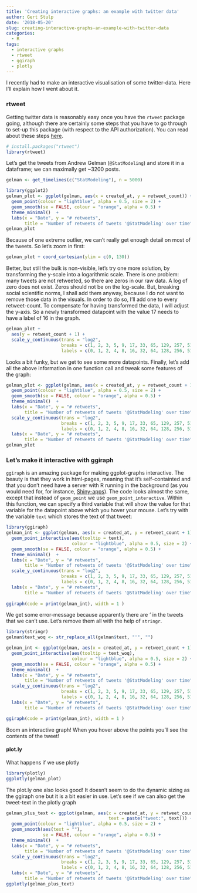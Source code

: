 ```yaml
---
title: 'Creating interactive graphs: an example with twitter data'
author: Gert Stulp
date: '2018-05-20'
slug: creating-interactive-graphs-an-example-with-twitter-data
categories:
  - R
tags:
  - interactive graphs
  - rtweet
  - ggiraph
  - plotly
---
```


I recently had to make an interactive visualisation of some twitter-data. Here I'll explain how I went about it. 

### rtweet
Getting twitter data is reasonably easy once you have the `rtweet` package going, although there are certainly some steps that you have to go through to set-up this package (with respect to the API authorization). You can read about these steps [here](http://rtweet.info/).   
```r
# install.packages("rtweet")
library(rtweet)
```

Let's get the tweets from Andrew Gelman (`@StatModeling`) and store it in a dataframe; we can maximally get ~3200 posts.
```r
gelman <- get_timelines(c("StatModeling"), n = 5000)
```

```r
library(ggplot2)
gelman_plot <- ggplot(gelman, aes(x = created_at, y = retweet_count)) +
  geom_point(colour = "lightblue", alpha = 0.5, size = 2) +
  geom_smooth(se = FALSE, colour = "orange", alpha = 0.5) +
  theme_minimal()  +
  labs(x = "Date", y = "# retweets", 
       title = "Number of retweets of tweets '@StatModeling' over time") 
gelman_plot 
```

Because of one extreme outlier, we can't really get enough detail on most of the tweets. So let's zoom in first: 
```r
gelman_plot + coord_cartesian(ylim = c(0, 130))
```

Better, but still the bulk is non-visible, let's try one more solution, by transforming the y-scale into a logarithmic scale. There is one problem: many tweets are not retweeted, so there are zeros in our raw data. A log of zero does not exist. Zeros should not be on the log-scale. But, breaking social scientific norms, I shall add them anyway, because I do not want to remove those data in the visuals. In order to do so, I'll add one to every retweet-count. To compensate for having transformed the data, I will adjust the y-axis. So a newly transformed datapoint with the value 17 needs to have a label of 16 in the graph.   

```r
gelman_plot + 
  aes(y = retweet_count + 1) +
  scale_y_continuous(trans = "log2",
                     breaks = c(1, 2, 3, 5, 9, 17, 33, 65, 129, 257, 513),
                     labels = c(0, 1, 2, 4, 8, 16, 32, 64, 128, 256, 512))
```

Looks a bit funky, but we get to see some more datapoints. Finally, let's add all the above information in one function call and tweak some features of the graph:
```r
gelman_plot <- ggplot(gelman, aes(x = created_at, y = retweet_count + 1)) +
  geom_point(colour = "lightblue", alpha = 0.5, size = 2) +
  geom_smooth(se = FALSE, colour = "orange", alpha = 0.5) +
  theme_minimal()  +
  labs(x = "Date", y = "# retweets", 
       title = "Number of retweets of tweets '@StatModeling' over time") +
  scale_y_continuous(trans = "log2",
                     breaks = c(1, 2, 3, 5, 9, 17, 33, 65, 129, 257, 513),
                     labels = c(0, 1, 2, 4, 8, 16, 32, 64, 128, 256, 512)) +
  labs(x = "Date", y = "# retweets", 
       title = "Number of retweets of tweets '@StatModeling' over time")
gelman_plot
```

### Let's make it interactive with ggiraph
`ggiraph` is an amazing package for making ggplot-graphs interactive. The beauty is that they work in html-pages, meaning that it's self-containted and that you don't need have a server with R running in the background (as you would need for, for instance, [Shiny-apps](https://shiny.rstudio.com/)). The code looks almost the same, except that instead of `geom_point` we use `geom_point_interactive`. Within this function, we can specify a third variable that will show the value for that variable for the datapoint above which you hover your mouse. Let's try with the variable `text` which stores the text of that tweet:
```r
library(ggiraph)
gelman_int <- ggplot(gelman, aes(x = created_at, y = retweet_count + 1)) +
  geom_point_interactive(aes(tooltip = text), 
                         colour = "lightblue", alpha = 0.5, size = 2) +
  geom_smooth(se = FALSE, colour = "orange", alpha = 0.5) +
  theme_minimal()  +
  labs(x = "Date", y = "# retweets", 
       title = "Number of retweets of tweets '@StatModeling' over time") +
  scale_y_continuous(trans = "log2",
                     breaks = c(1, 2, 3, 5, 9, 17, 33, 65, 129, 257, 513),
                     labels = c(0, 1, 2, 4, 8, 16, 32, 64, 128, 256, 512)) +
  labs(x = "Date", y = "# retweets", 
       title = "Number of retweets of tweets '@StatModeling' over time")
  
ggiraph(code = print(gelman_int), width = 1 )
```

We get some error-message because apparently there are *'* in the tweets that we can't use. Let's remove them all with the help of `stringr`.
```r
library(stringr)
gelman$text_woq <- str_replace_all(gelman$text, "'", "")

gelman_int <- ggplot(gelman, aes(x = created_at, y = retweet_count + 1)) +
  geom_point_interactive(aes(tooltip = text_woq), 
                         colour = "lightblue", alpha = 0.5, size = 2) +
  geom_smooth(se = FALSE, colour = "orange", alpha = 0.5) +
  theme_minimal()  +
  labs(x = "Date", y = "# retweets", 
       title = "Number of retweets of tweets '@StatModeling' over time") +
  scale_y_continuous(trans = "log2",
                     breaks = c(1, 2, 3, 5, 9, 17, 33, 65, 129, 257, 513),
                     labels = c(0, 1, 2, 4, 8, 16, 32, 64, 128, 256, 512)) +
  labs(x = "Date", y = "# retweets", 
       title = "Number of retweets of tweets '@StatModeling' over time")

ggiraph(code = print(gelman_int), width = 1 )
```


Boom an interactive graph! When you hover above the points you'll see the contents of the tweet!

#### plot.ly
What happens if we use plotly
```r
library(plotly)
ggplotly(gelman_plot)
```

The plot.ly one also looks good! It doesn't seem to do the dynamic sizing as the ggiraph one but it is a bit easier in use. Let's see if we can also get the tweet-text in the plotly graph
```r
gelman_plus_text <- ggplot(gelman, aes(x = created_at, y = retweet_count + 1,
                                       text = paste("tweet:", text))) +
  geom_point(colour = "lightblue", alpha = 0.5, size = 2) +
  geom_smooth(aes(text = ""),
              se = FALSE, colour = "orange", alpha = 0.5) +
  theme_minimal()  +
  labs(x = "Date", y = "# retweets", 
       title = "Number of retweets of tweets '@StatModeling' over time") +
  scale_y_continuous(trans = "log2",
                     breaks = c(1, 2, 3, 5, 9, 17, 33, 65, 129, 257, 513),
                     labels = c(0, 1, 2, 4, 8, 16, 32, 64, 128, 256, 512)) +
  labs(x = "Date", y = "# retweets", 
       title = "Number of retweets of tweets '@StatModeling' over time")
ggplotly(gelman_plus_text)
```

